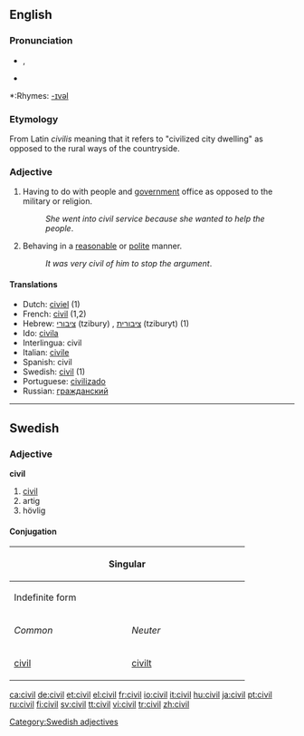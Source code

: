 ==English==

===Pronunciation===
*{{IPA|/ˈsɪvəl/}}, {{SAMPA|/"sIv@l/}}
*{{audio|en-us-civil.ogg|Audio (US)}}

*:Rhymes: [[Rhymes:English:-ɪvəl|-ɪvəl]]

===Etymology===
From Latin ''civilis'' meaning that it refers to "civilized city dwelling" as opposed to the rural ways of the countryside.

===Adjective===
{{en-adj}}
# Having to do with people and [[government]] office as opposed to the military or religion.
#:''She went into civil service because she wanted to help the people''.
# Behaving in a [[reasonable]] or [[polite]] manner.
#:''It was very civil of him to stop the argument''.

====Translations====
*Dutch: [[civiel]] (1)
*French: [[civil]] (1,2)
*Hebrew: [[ציבורי]] (tzibury) {{m}}, [[ציבורית]] (tziburyt) {{f}} (1)
*Ido: [[civila]]
*Interlingua: civil
*Italian: [[civile]]
*Spanish: civil
*Swedish: [[civil#Swedish|civil]] (1)
*Portuguese: [[civilizado]]
*Russian: [[гражданский]]

----

==Swedish==

===Adjective===
'''civil'''

# [[civil#English|civil]]
# artig
# hövlig

====Conjugation====
{| border=1 cellspacing=0
|- bgcolor="#FFFFF0" align=center
! colspan=4 width=400 | Singular
! rowspan=3 width=100 | Plural
|- bgcolor="#FFFFF0" align=center
! colspan=2 width=200 | Indefinite form
! colspan=2 width=200 | Definite form
|- bgcolor="#FFFFF0" align=center
| width=100 | ''Common''
| width=100 | ''Neuter''
| width=100 | ''Sexus maskuline''
| width=100 | ''Other sexus''
|- align=center
| [[civil]]
| [[civilt]]
| [[civile]]
| [[civila]]
| [[civila]]
|}

[[Category:Swedish adjectives]]

[[ca:civil]]
[[de:civil]]
[[et:civil]]
[[el:civil]]
[[fr:civil]]
[[io:civil]]
[[it:civil]]
[[hu:civil]]
[[ja:civil]]
[[pt:civil]]
[[ru:civil]]
[[fi:civil]]
[[sv:civil]]
[[tt:civil]]
[[vi:civil]]
[[tr:civil]]
[[zh:civil]]